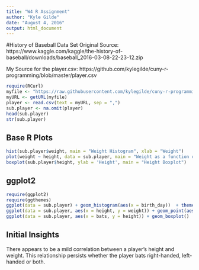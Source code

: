 ---
title: "W4 R Assignment"
author: "Kyle Gilde"
date: "August 4, 2016"
output: html_document
---

#History of Baseball Data Set
Original Source: https://www.kaggle.com/kaggle/the-history-of-baseball/downloads/baseball_2016-03-08-22-23-12.zip

My Source for the player.csv: https://github.com/kylegilde/cuny-r-programming/blob/master/player.csv


```{r load data, echo=FALSE}
require(RCurl)
myfile <- "https://raw.githubusercontent.com/kylegilde/cuny-r-programming/master/player.csv"
myURL <- getURL(myfile)
player <- read.csv(text = myURL, sep = ",")
sub.player <- na.omit(player)
head(sub.player)
str(sub.player)
```

## Base R Plots
```{r Base R Plots, echo=FALSE}
hist(sub.player$weight, main = "Weight Histogram", xlab = "Weight")
plot(weight ~ height, data = sub.player, main = "Weight as a function of Height")
boxplot(sub.player$height, ylab = 'Height', main = "Height Boxplot")
```

## ggplot2
```{r pressure, echo=FALSE}
require(ggplot2)
require(ggthemes)
ggplot(data = sub.player) + geom_histogram(aes(x = birth_day))  + theme_excel()
ggplot(data = sub.player, aes(x = height, y = weight)) + geom_point(aes(color = bats)) + facet_wrap(~bats)
ggplot(data = sub.player, aes(x = bats, y = height)) + geom_boxplot()
```

## Initial Insights
There appears to be a mild correlation between a player's height and weight. This relationship persists whether the player bats right-handed, left-handed or both.

